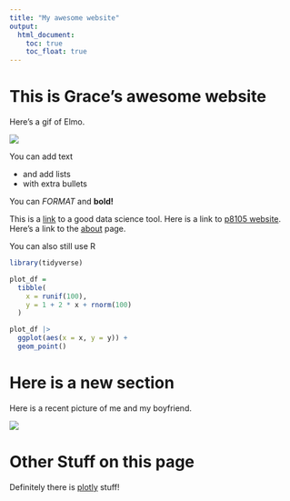 ```yaml
---
title: "My awesome website"
output: 
  html_document:
    toc: true
    toc_float: true
---
```


# This is Grace's awesome website

Here's a gif of Elmo. 

![](https://media.giphy.com/media/drXGoW1iudhKw/giphy.gif)


You can add text

* and add lists 
* with extra bullets 

You can *FORMAT* and **bold!**


This is a [link](https://www.google.com/) to a good data science tool. Here is a link to [p8105 website](https://p8105.com/index.html). Here's a link to the [about](about.html) page.

You can also still use R 
```r
library(tidyverse)

plot_df = 
  tibble(
    x = runif(100),
    y = 1 + 2 * x + rnorm(100)
  )

plot_df |> 
  ggplot(aes(x = x, y = y)) +
  geom_point()
```


# Here is a new section 

Here is a recent picture of me and my boyfriend. 

![](images/ryan_grace.jpeg)

# Other Stuff on this page 

Definitely there is [plotly](plotly.html) stuff! 

